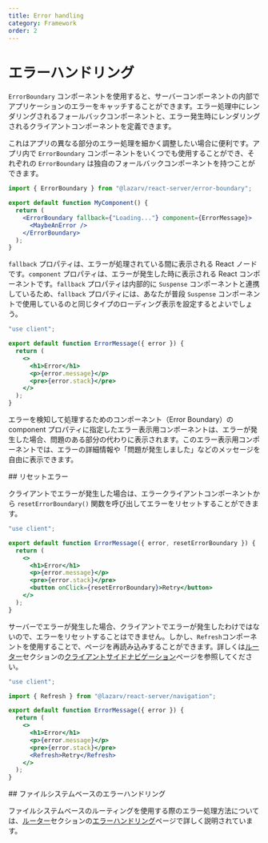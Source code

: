 ```yaml
---
title: Error handling
category: Framework
order: 2
---
```



# エラーハンドリング

`ErrorBoundary` コンポーネントを使用すると、サーバーコンポーネントの内部でアプリケーションのエラーをキャッチすることができます。エラー処理中にレンダリングされるフォールバックコンポーネントと、エラー発生時にレンダリングされるクライアントコンポーネントを定義できます。

これはアプリの異なる部分のエラー処理を細かく調整したい場合に便利です。アプリ内で `ErrorBoundary` コンポーネントをいくつでも使用することができ、それぞれの `ErrorBoundary` は独自のフォールバックコンポーネントを持つことができます。

```jsx filename="App.jsx"
import { ErrorBoundary } from "@lazarv/react-server/error-boundary";

export default function MyComponent() {
  return (
    <ErrorBoundary fallback={"Loading..."} component={ErrorMessage}>
      <MaybeAnError />
    </ErrorBoundary>
  );
}
```

`fallback` プロパティは、エラーが処理されている間に表示される React ノードです。`component` プロパティは、エラーが発生した時に表示される React コンポーネントです。`fallback` プロパティは内部的に `Suspense` コンポーネントと連携しているため、`fallback` プロパティには、あなたが普段 `Suspense` コンポーネントで使用しているのと同じタイプのローディング表示を設定するとよいでしょう。

```jsx filename="ErrorMessage.jsx"
"use client";

export default function ErrorMessage({ error }) {
  return (
    <>
      <h1>Error</h1>
      <p>{error.message}</p>
      <pre>{error.stack}</pre>
    </>
  );
}
```

エラーを検知して処理するためのコンポーネント（Error Boundary）の component プロパティに指定したエラー表示用コンポーネントは、エラーが発生した場合、問題のある部分の代わりに表示されます。このエラー表示用コンポーネントでは、エラーの詳細情報や「問題が発生しました」などのメッセージを自由に表示できます。

<Link name="reset-error">
## リセットエラー
</Link>

クライアントでエラーが発生した場合は、エラークライアントコンポーネントから `resetErrorBoundary()` 関数を呼び出してエラーをリセットすることができます。

```jsx filename="ErrorMessage.jsx"
"use client";

export default function ErrorMessage({ error, resetErrorBoundary }) {
  return (
    <>
      <h1>Error</h1>
      <p>{error.message}</p>
      <pre>{error.stack}</pre>
      <button onClick={resetErrorBoundary}>Retry</button>
    </>
  );
}
```

サーバーでエラーが発生した場合、クライアントでエラーが発生したわけではないので、エラーをリセットすることはできません。しかし、`Refresh`コンポーネントを使用することで、ページを再読み込みすることができます。詳しくは[ルーター](/ja/router)セクションの[クライアントサイドナビゲーション](/ja/router/client-navigation)ページを参照してください。

```jsx filename="ErrorMessage.jsx"
"use client";

import { Refresh } from "@lazarv/react-server/navigation";

export default function ErrorMessage({ error }) {
  return (
    <>
      <h1>Error</h1>
      <p>{error.message}</p>
      <pre>{error.stack}</pre>
      <Refresh>Retry</Refresh>
    </>
  );
}
```

<Link name="file-system-based-error-handling">
## ファイルシステムベースのエラーハンドリング
</Link>

ファイルシステムベースのルーティングを使用する際のエラー処理方法については、[ルーター](/ja/router)セクションの[エラーハンドリング](/ja/router/error-handling)ページで詳しく説明されています。